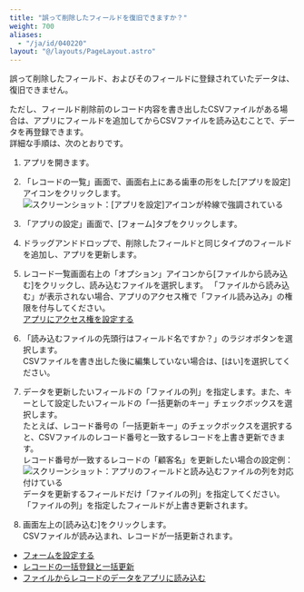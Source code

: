 ```yaml
---
title: "誤って削除したフィールドを復旧できますか？"
weight: 700
aliases:
  - "/ja/id/040220"
layout: "@/layouts/PageLayout.astro"
---
```




誤って削除したフィールド、およびそのフィールドに登録されていたデータは、復旧できません。  

ただし、フィールド削除前のレコード内容を書き出したCSVファイルがある場合は、アプリにフィールドを追加してからCSVファイルを読み込むことで、データを再登録できます。  
詳細な手順は、次のとおりです。

1. アプリを開きます。

1. 「レコードの一覧」画面で、画面右上にある歯車の形をした[アプリを設定]アイコンをクリックします。  
   <Img src="/k/kintone/img/settings_new_icon.png" alt="スクリーンショット：[アプリを設定]アイコンが枠線で強調されている" />

1. 「アプリの設定」画面で、[フォーム]タブをクリックします。

1. ドラッグアンドドロップで、削除したフィールドと同じタイプのフィールドを追加し、アプリを更新します。

1. レコード一覧画面右上の「オプション」アイコンから[ファイルから読み込む]をクリックし、読み込むファイルを選択します。
    <Hint>
   「ファイルから読み込む」が表示されない場合、アプリのアクセス権で「ファイル読み込み」の権限を付与してください。  
   [アプリにアクセス権を設定する](/k/ja/id/040589.html)
    </Hint>

1. 「読み込むファイルの先頭行はフィールド名ですか？」のラジオボタンを選択します。  
  CSVファイルを書き出した後に編集していない場合は、[はい]を選択してください。

1. データを更新したいフィールドの「ファイルの列」を指定します。また、キーとして設定したいフィールドの「一括更新のキー」チェックボックスを選択します。  
  たとえば、レコード番号の「一括更新キー」のチェックボックスを選択すると、CSVファイルのレコード番号と一致するレコードを上書き更新できます。  
   レコード番号が一致するレコードの「顧客名」を更新したい場合の設定例：
   <Img src="/k/kintone/img-ja/restore_field_qa_img01.png" alt="スクリーンショット：アプリのフィールドと読み込むファイルの列を対応付けている" />
    <Note>
   データを更新するフィールドだけ「ファイルの列」を指定してください。「ファイルの列」を指定したフィールドが上書き更新されます。
    </Note>

1. 画面左上の[読み込む]をクリックします。  
  CSVファイルが読み込まれ、レコードが一括更新されます。

<Reference> 

* [フォームを設定する](/k/ja/id/040554.html)
* [レコードの一括登録と一括更新](/k/ja/id/040720.html)
* [ファイルからレコードのデータをアプリに読み込む](/k/ja/id/040724.html)

</Reference>
